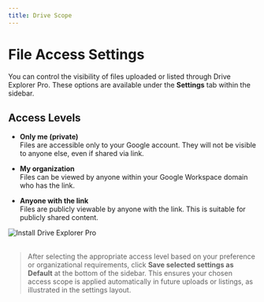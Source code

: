 ```yaml
---
title: Drive Scope
---
```


# File Access Settings

You can control the visibility of files uploaded or listed through Drive Explorer Pro. These options are available under the **Settings** tab within the sidebar.

## Access Levels

- **Only me (private)**  
  Files are accessible only to your Google account. They will not be visible to anyone else, even if shared via link.

- **My organization**  
  Files can be viewed by anyone within your Google Workspace domain who has the link.

- **Anyone with the link**  
  Files are publicly viewable by anyone with the link. This is suitable for publicly shared content.
  <br />

<div
  style={{
    background: "#f0f9ff",
    border: "3px solid #90cdf4",
    borderRadius: "10px",
    padding: "16px",
    boxShadow: "0 2px 6px rgba(0,0,0,0.08)",
    display: "inline-block",
    marginBottom: "1rem",
  }}
>
  <img
    src="/images/access-img.png"
    alt="Install Drive Explorer Pro"
    style={{ borderRadius: "6px", maxWidth: "100%" }}
  />
</div>

<br />

> After selecting the appropriate access level based on your preference or organizational requirements, click **Save selected settings as Default** at the bottom of the sidebar. This ensures your chosen access scope is applied automatically in future uploads or listings, as illustrated in the settings layout.
